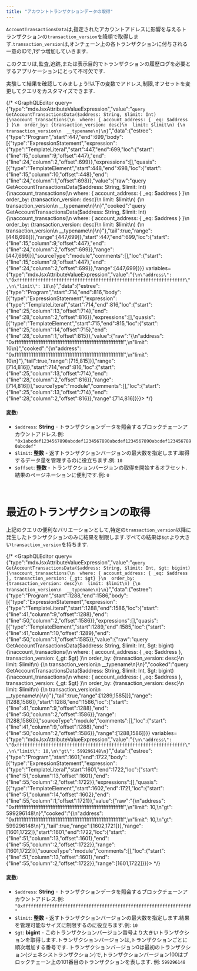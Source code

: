```yaml
---
title: "アカウントトランザクションデータの取得"
---
```



`AccountTransactionsData`は,指定されたアカウントアドレスに影響を与えるトランザクションの`transaction_version`を降順で取得します.`transaction_version`は,オンチェーン上の各トランザクションに付与される一意のIDで,1ずつ増加していきます.

このクエリは,監査,追跡,または表示目的でトランザクションの履歴ログを必要とするアプリケーションにとって不可欠です.

<Aside type="note">
  実験して結果を確認してみましょう!以下の変数でアドレス,制限,オフセットを変更してクエリをカスタマイズできます.
</Aside>

{/* <GraphQLEditor query={"type":"mdxJsxAttributeValueExpression","value":"`query GetAccountTransactionsData($address: String, $limit: Int) {\naccount_transactions(\n  where: { account_address: { _eq: $address } }\n  order_by: {transaction_version: desc}\n  limit: $limit\n) {\n  transaction_version\n  __typename\n}\n}`","data":{"estree":{"type":"Program","start":447,"end":699,"body":[{"type":"ExpressionStatement","expression":{"type":"TemplateLiteral","start":447,"end":699,"loc":{"start":{"line":15,"column":9,"offset":447},"end":{"line":24,"column":2,"offset":699}},"expressions":[],"quasis":[{"type":"TemplateElement","start":448,"end":698,"loc":{"start":{"line":15,"column":10,"offset":448},"end":{"line":24,"column":1,"offset":698}},"value":{"raw":"query GetAccountTransactionsData($address: String, $limit: Int) {\naccount_transactions(\n  where: { account_address: { _eq: $address } }\n  order_by: {transaction_version: desc}\n  limit: $limit\n) {\n  transaction_version\n  __typename\n}\n}","cooked":"query GetAccountTransactionsData($address: String, $limit: Int) {\naccount_transactions(\n  where: { account_address: { _eq: $address } }\n  order_by: {transaction_version: desc}\n  limit: $limit\n) {\n  transaction_version\n  __typename\n}\n}"},"tail":true,"range":[448,698]}],"range":[447,699]},"start":447,"end":699,"loc":{"start":{"line":15,"column":9,"offset":447},"end":{"line":24,"column":2,"offset":699}},"range":[447,699]}],"sourceType":"module","comments":[],"loc":{"start":{"line":15,"column":9,"offset":447},"end":{"line":24,"column":2,"offset":699}},"range":[447,699]}}} variables={"type":"mdxJsxAttributeValueExpression","value":"`{\n\"address\": \"0xffffffffffffffffffffffffffffffffffffffffffffffffffffffffffffffff\",\n\"limit\": 10\n}`","data":{"estree":{"type":"Program","start":714,"end":816,"body":[{"type":"ExpressionStatement","expression":{"type":"TemplateLiteral","start":714,"end":816,"loc":{"start":{"line":25,"column":13,"offset":714},"end":{"line":28,"column":2,"offset":816}},"expressions":[],"quasis":[{"type":"TemplateElement","start":715,"end":815,"loc":{"start":{"line":25,"column":14,"offset":715},"end":{"line":28,"column":1,"offset":815}},"value":{"raw":"{\n\"address\": \"0xffffffffffffffffffffffffffffffffffffffffffffffffffffffffffffffff\",\n\"limit\": 10\n}","cooked":"{\n\"address\": \"0xffffffffffffffffffffffffffffffffffffffffffffffffffffffffffffffff\",\n\"limit\": 10\n}"},"tail":true,"range":[715,815]}],"range":[714,816]},"start":714,"end":816,"loc":{"start":{"line":25,"column":13,"offset":714},"end":{"line":28,"column":2,"offset":816}},"range":[714,816]}],"sourceType":"module","comments":[],"loc":{"start":{"line":25,"column":13,"offset":714},"end":{"line":28,"column":2,"offset":816}},"range":[714,816]}}}></GraphQLEditor> */}

#### 変数:

- `$address`: **String** - トランザクションデータを照会するブロックチェーンアカウントアドレス.例: `"0x1abcdef1234567890abcdef1234567890abcdef1234567890abcdef1234567890abcdef"`
- `$limit`: **整数** - 返すトランザクションバージョンの最大数を指定します.取得するデータ量を管理するのに役立ちます.例: `10`
- `$offset`: **整数** - トランザクションバージョンの取得を開始するオフセット.結果のページネーションに便利です.例: `0`

<br />

# 最近のトランザクションの取得

上記のクエリの便利なバリエーションとして,特定の`transaction_version`以降に発生したトランザクションのみに結果を制限します.すべての結果は`$gt`より大きい`transaction_version`を持ちます.

{/* <GraphQLEditor query={"type":"mdxJsxAttributeValueExpression","value":"`query GetAccountTransactionsData($address: String, $limit: Int, $gt: bigint) {\naccount_transactions(\n  where: { account_address: { _eq: $address }, transaction_version: {_gt: $gt} }\n  order_by: {transaction_version: desc}\n  limit: $limit\n) {\n  transaction_version\n  __typename\n}\n}`","data":{"estree":{"type":"Program","start":1288,"end":1586,"body":[{"type":"ExpressionStatement","expression":{"type":"TemplateLiteral","start":1288,"end":1586,"loc":{"start":{"line":41,"column":9,"offset":1288},"end":{"line":50,"column":2,"offset":1586}},"expressions":[],"quasis":[{"type":"TemplateElement","start":1289,"end":1585,"loc":{"start":{"line":41,"column":10,"offset":1289},"end":{"line":50,"column":1,"offset":1585}},"value":{"raw":"query GetAccountTransactionsData($address: String, $limit: Int, $gt: bigint) {\naccount_transactions(\n  where: { account_address: { _eq: $address }, transaction_version: {_gt: $gt} }\n  order_by: {transaction_version: desc}\n  limit: $limit\n) {\n  transaction_version\n  __typename\n}\n}","cooked":"query GetAccountTransactionsData($address: String, $limit: Int, $gt: bigint) {\naccount_transactions(\n  where: { account_address: { _eq: $address }, transaction_version: {_gt: $gt} }\n  order_by: {transaction_version: desc}\n  limit: $limit\n) {\n  transaction_version\n  __typename\n}\n}"},"tail":true,"range":[1289,1585]}],"range":[1288,1586]},"start":1288,"end":1586,"loc":{"start":{"line":41,"column":9,"offset":1288},"end":{"line":50,"column":2,"offset":1586}},"range":[1288,1586]}],"sourceType":"module","comments":[],"loc":{"start":{"line":41,"column":9,"offset":1288},"end":{"line":50,"column":2,"offset":1586}},"range":[1288,1586]}}} variables={"type":"mdxJsxAttributeValueExpression","value":"`{\n\"address\": \"0xffffffffffffffffffffffffffffffffffffffffffffffffffffffffffffffff\",\n\"limit\": 10,\n\"gt\": 599296148\n}`","data":{"estree":{"type":"Program","start":1601,"end":1722,"body":[{"type":"ExpressionStatement","expression":{"type":"TemplateLiteral","start":1601,"end":1722,"loc":{"start":{"line":51,"column":13,"offset":1601},"end":{"line":55,"column":2,"offset":1722}},"expressions":[],"quasis":[{"type":"TemplateElement","start":1602,"end":1721,"loc":{"start":{"line":51,"column":14,"offset":1602},"end":{"line":55,"column":1,"offset":1721}},"value":{"raw":"{\n\"address\": \"0xffffffffffffffffffffffffffffffffffffffffffffffffffffffffffffffff\",\n\"limit\": 10,\n\"gt\": 599296148\n}","cooked":"{\n\"address\": \"0xffffffffffffffffffffffffffffffffffffffffffffffffffffffffffffffff\",\n\"limit\": 10,\n\"gt\": 599296148\n}"},"tail":true,"range":[1602,1721]}],"range":[1601,1722]},"start":1601,"end":1722,"loc":{"start":{"line":51,"column":13,"offset":1601},"end":{"line":55,"column":2,"offset":1722}},"range":[1601,1722]}],"sourceType":"module","comments":[],"loc":{"start":{"line":51,"column":13,"offset":1601},"end":{"line":55,"column":2,"offset":1722}},"range":[1601,1722]}}}></GraphQLEditor> */}

#### 変数:

- `$address`: **String** - トランザクションデータを照会するブロックチェーンアカウントアドレス.例: `"0xffffffffffffffffffffffffffffffffffffffffffffffffffffffffffffffff"`
- `$limit`: **整数** - 返すトランザクションバージョンの最大数を指定します.結果を管理可能なサイズに制限するのに役立ちます.例: `10`
- `$gt`: **bigint** - このトランザクションバージョン番号より大きいトランザクションを取得します.トランザクションバージョンは,トランザクションごとに順次増加する番号です.
  トランザクションバージョン0は最初のトランザクション(ジェネシストランザクション)で,トランザクションバージョン100はブロックチェーン上の101番目のトランザクションを表します.
  例: `599296148`
